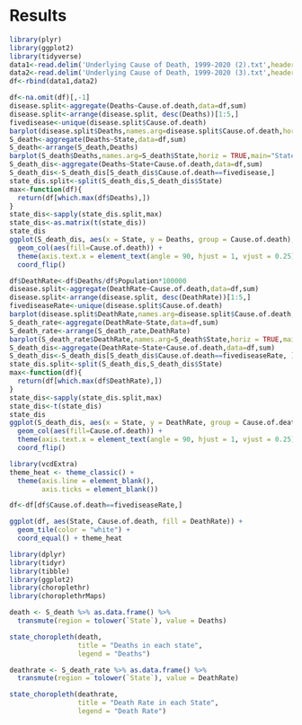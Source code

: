 # Results
```r
library(plyr)
library(ggplot2)
library(tidyverse)
data1<-read.delim('Underlying Cause of Death, 1999-2020 (2).txt',header=T)
data2<-read.delim('Underlying Cause of Death, 1999-2020 (3).txt',header=T)
df<-rbind(data1,data2)
```

```r
df<-na.omit(df)[,-1]
disease.split<-aggregate(Deaths~Cause.of.death,data=df,sum)
disease.split<-arrange(disease.split, desc(Deaths))[1:5,]
fivedisease<-unique(disease.split$Cause.of.death)
barplot(disease.split$Deaths,names.arg=disease.split$Cause.of.death,horiz = TRUE,main="Total Death")
S_death<-aggregate(Deaths~State,data=df,sum)
S_death<-arrange(S_death,Deaths)
barplot(S_death$Deaths,names.arg=S_death$State,horiz = TRUE,main="State total Death")
S_death_dis<-aggregate(Deaths~State+Cause.of.death,data=df,sum)
S_death_dis<-S_death_dis[S_death_dis$Cause.of.death==fivedisease,]
state_dis.split<-split(S_death_dis,S_death_dis$State)
max<-function(df){
  return(df[which.max(df$Deaths),])
}
state_dis<-sapply(state_dis.split,max)
state_dis<-as.matrix(t(state_dis))
state_dis
ggplot(S_death_dis, aes(x = State, y = Deaths, group = Cause.of.death),ordered=TRUE) + 
  geom_col(aes(fill=Cause.of.death)) +
  theme(axis.text.x = element_text(angle = 90, hjust = 1, vjust = 0.25)) +
  coord_flip()
```
```r
df$DeathRate<-df$Deaths/df$Population*100000
disease.split<-aggregate(DeathRate~Cause.of.death,data=df,sum)
disease.split<-arrange(disease.split, desc(DeathRate))[1:5,]
fivediseaseRate<-unique(disease.split$Cause.of.death)
barplot(disease.split$DeathRate,names.arg=disease.split$Cause.of.death,horiz = TRUE,main="Total Death Rate")
S_death_rate<-aggregate(DeathRate~State,data=df,sum)
S_death_rate<-arrange(S_death_rate,DeathRate)
barplot(S_death_rate$DeathRate,names.arg=S_death$State,horiz = TRUE,main="State total Deathrate")
S_death_dis<-aggregate(DeathRate~State+Cause.of.death,data=df,sum)
S_death_dis<-S_death_dis[S_death_dis$Cause.of.death==fivediseaseRate, ]
state_dis.split<-split(S_death_dis,S_death_dis$State)
max<-function(df){
  return(df[which.max(df$DeathRate),])
}
state_dis<-sapply(state_dis.split,max)
state_dis<-t(state_dis)
state_dis
ggplot(S_death_dis, aes(x = State, y = DeathRate, group = Cause.of.death),ordered=TRUE) + 
  geom_col(aes(fill=Cause.of.death)) +
  theme(axis.text.x = element_text(angle = 90, hjust = 1, vjust = 0.25)) +
  coord_flip()
```

```r
library(vcdExtra)
theme_heat <- theme_classic() +
  theme(axis.line = element_blank(),
        axis.ticks = element_blank())

df<-df[df$Cause.of.death==fivediseaseRate,]

ggplot(df, aes(State, Cause.of.death, fill = DeathRate)) + 
  geom_tile(color = "white") +
  coord_equal() + theme_heat
```

```r
library(dplyr)
library(tidyr)
library(tibble)
library(ggplot2)
library(choroplethr)
library(choroplethrMaps)
```

```r
death <- S_death %>% as.data.frame() %>% 
  transmute(region = tolower(`State`), value = Deaths)

state_choropleth(death,
                 title = "Deaths in each state",
                 legend = "Deaths")
```

```r
deathrate <- S_death_rate %>% as.data.frame() %>% 
  transmute(region = tolower(`State`), value = DeathRate)

state_choropleth(deathrate,
                 title = "Death Rate in each State",
                 legend = "Death Rate")
```